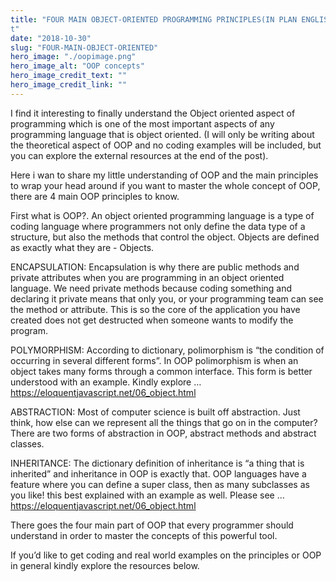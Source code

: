 ```yaml
---
title: "FOUR MAIN OBJECT-ORIENTED PROGRAMMING PRINCIPLES(IN PLAN ENGLISH)
t"
date: "2018-10-30"
slug: "FOUR-MAIN-OBJECT-ORIENTED"
hero_image: "./oopimage.png"
hero_image_alt: "OOP concepts"
hero_image_credit_text: ""
hero_image_credit_link: ""
---
```


I find it interesting to finally understand the Object oriented aspect of programming which is one of the most important aspects of any programming language that is object oriented. (I will only be writing about the theoretical aspect of OOP and no coding examples will be included, but you can explore the external resources at the end of the post).

Here i wan to share my little understanding of OOP and the main principles to wrap your head around if you want to master the whole concept of OOP, there are 4 main OOP principles to know.

First what is OOP?. An object oriented programming language is a type of coding language where programmers not only define the data type of a structure, but also the methods that control the object. Objects are defined as exactly what they are - Objects.

ENCAPSULATION: Encapsulation is why there are public methods and private attributes when you are programming in an object oriented language. We need private methods because coding something and declaring it private means that only you, or your programming team can see the method or attribute. This is so the core of the application you have created does not get destructed when someone wants to modify the program.

POLYMORPHISM: According to dictionary, polimorphism is “the condition of occurring in several different forms”. In OOP polimorphism is when an object takes many forms through a common interface. This form is better understood with an example. Kindly explore … https://eloquentjavascript.net/06_object.html

ABSTRACTION: Most of computer science is built off abstraction. Just think, how else can we represent all the things that go on in the computer? There are two forms of abstraction in OOP, abstract methods and abstract classes.

INHERITANCE: The dictionary definition of inheritance is “a thing that is inherited” and inheritance in OOP is exactly that. OOP languages have a feature where you can define a super class, then as many subclasses as you like! this best explained with an example as well. Please see … https://eloquentjavascript.net/06_object.html

There goes the four main part of OOP that every programmer should understand in order to master the concepts of this powerful tool.

If you’d like to get coding and real world examples on the principles or OOP in general kindly explore the resources below.
